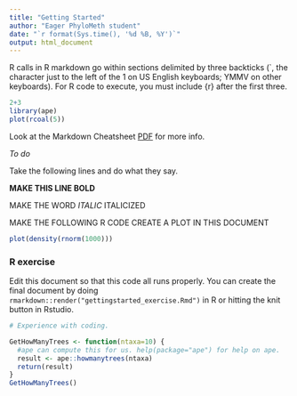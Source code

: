 ```yaml
---
title: "Getting Started"
author: "Eager PhyloMeth student"
date: "`r format(Sys.time(), '%d %B, %Y')`"
output: html_document
---
```

  
  R calls in R markdown go within sections delimited by three backticks (`, the character just to the left of the 1 on US English keyboards; YMMV on other keyboards). For R code to execute, you must include {r} after the first three.

```r
2+3
library(ape)
plot(rcoal(5))
```

Look at the Markdown Cheatsheet [PDF](https://www.rstudio.com/wp-content/uploads/2015/02/rmarkdown-cheatsheet.pdf) for more info.

*To do*
  
  Take the following lines and do what they say.

**MAKE THIS LINE BOLD**

MAKE THE WORD *ITALIC* ITALICIZED

MAKE THE FOLLOWING R CODE CREATE A PLOT IN THIS DOCUMENT

```r
plot(density(rnorm(1000)))
```

### R exercise

Edit this document so that this code all runs properly. You can create the final document by doing `rmarkdown::render("gettingstarted_exercise.Rmd")` in R or hitting the knit button in Rstudio.


```r
# Experience with coding.

GetHowManyTrees <- function(ntaxa=10) {
  #ape can compute this for us. help(package="ape") for help on ape.
  result <- ape::howmanytrees(ntaxa)
  return(result)
}
GetHowManyTrees()
```